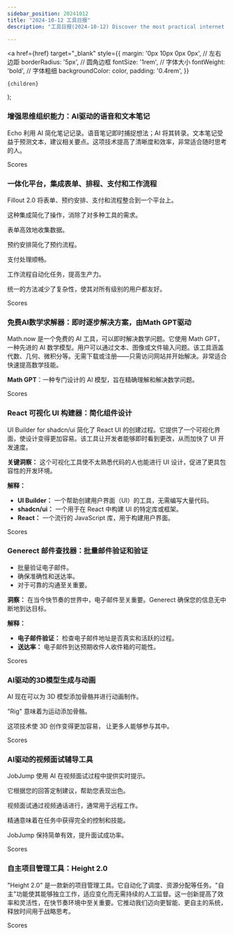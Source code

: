 ```yaml
---
sidebar_position: 20241012
title: "2024-10-12 工具日报"
description: "工具日报(2024-10-12) Discover the most practical internet software, AI tools, and products of 2024 through the Tools Daily!"

---
```



  <a
    href={href}
    target="_blank"
    style={{
      margin: '0px 10px 0px 0px', // 左右边距
      borderRadius: '5px', // 圆角边框
      fontSize: '1rem', // 字体大小
      fontWeight: 'bold', // 字体粗细
      backgroundColor: color,
      padding: '0.4rem',
    }}
  >
    {children}
  </a>
);

### 增强思维组织能力：AI驱动的语音和文本笔记

Echo 利用 AI 简化笔记记录。语音笔记即时捕捉想法；AI 将其转录。文本笔记受益于预测文本，建议相关要点。这项技术提高了清晰度和效率，非常适合随时思考的人。

<Link href="/news/2024/10/12/Enhancing-Thought-Organization-with-AIPowered-Voice-and-Text" color="#B0C4DE">Scores</Link>

### 一体化平台，集成表单、排程、支付和工作流程

Fillout 2.0 将表单、预约安排、支付和流程整合到一个平台上。

这种集成简化了操作，消除了对多种工具的需求。

表单高效地收集数据。

预约安排简化了预约流程。

支付处理顺畅。

工作流程自动化任务，提高生产力。

统一的方法减少了复杂性，使其对所有级别的用户都友好。

<Link href="/news/2024/10/12/Unified-Platform-for-Integrated-Forms-Scheduling-Payments-an" color="#B0C4DE">Scores</Link>

### 免费AI数学求解器：即时逐步解决方案，由Math GPT驱动

Math.now 是一个免费的 AI 工具，可以即时解决数学问题。它使用 Math GPT，一种先进的 AI 数学模型。用户可以通过文本、图像或文件输入问题。该工具涵盖代数、几何、微积分等。无需下载或注册——只需访问网站并开始解决。非常适合快速提高数学技能。

**Math GPT**：一种专门设计的 AI 模型，旨在精确理解和解决数学问题。

<Link href="/news/2024/10/12/Free-AI-Math-Solver-Instant-StepbyStep-Solutions-Powered-by-" color="#B0C4DE">Scores</Link>

### React 可视化 UI 构建器：简化组件设计

UI Builder for shadcn/ui 简化了 React UI 的创建过程。它提供了一个可视化界面，使设计变得更加容易。该工具让开发者能够即时看到更改，从而加快了 UI 开发速度。

**关键洞察：** 这个可视化工具使不太熟悉代码的人也能进行 UI 设计，促进了更具包容性的开发环境。

**解释：**
- **UI Builder：** 一个帮助创建用户界面（UI）的工具，无需编写大量代码。
- **shadcn/ui：** 一个用于在 React 中构建 UI 的特定库或框架。
- **React：** 一个流行的 JavaScript 库，用于构建用户界面。

<Link href="/news/2024/10/12/Visual-UI-Builder-for-React-Simplifying-Component-Design" color="#B0C4DE">Scores</Link>

### Generect 邮件查找器：批量邮件验证和验证

- 批量验证电子邮件。
- 确保准确性和送达率。
- 对于可靠的沟通至关重要。

**洞察：**
在当今快节奏的世界中，电子邮件至关重要。Generect 确保您的信息无中断地到达目标。

**解释：**
- **电子邮件验证：** 检查电子邮件地址是否真实和活跃的过程。
- **送达率：** 电子邮件到达预期收件人收件箱的可能性。

<Link href="/news/2024/10/12/Generect-Email-Finder-Bulk-Email-Verification-and-Validation" color="#B0C4DE">Scores</Link>

### AI驱动的3D模型生成与动画

AI 现在可以为 3D 模型添加骨骼并进行动画制作。

"Rig" 意味着为运动添加骨骼。

这项技术使 3D 创作变得更加容易，
让更多人能够参与其中。

<Link href="/news/2024/10/12/AIDriven-3D-Model-Generation-and-Animation" color="#B0C4DE">Scores</Link>

### AI驱动的视频面试辅导工具

JobJump 使用 AI 在视频面试过程中提供实时提示。

它根据您的回答定制建议，帮助您表现出色。

视频面试通过视频通话进行，通常用于远程工作。

精通意味着在任务中获得完全的控制和技能。

JobJump 保持简单有效，提升面试成功率。

<Link href="/news/2024/10/12/AIPowered-Video-Interview-Coaching-Tool" color="#B0C4DE">Scores</Link>

### 自主项目管理工具：Height 2.0

"Height 2.0" 是一款新的项目管理工具。它自动化了调度、资源分配等任务。"自主"功能使其能够独立工作，适应变化而无需持续的人工监督。这一创新提高了效率和灵活性，在快节奏环境中至关重要。它推动我们迈向更智能、更自主的系统，释放时间用于战略思考。

<Link href="/news/2024/10/12/Autonomous-Project-Management-Tool-Height-20" color="#B0C4DE">Scores</Link>

